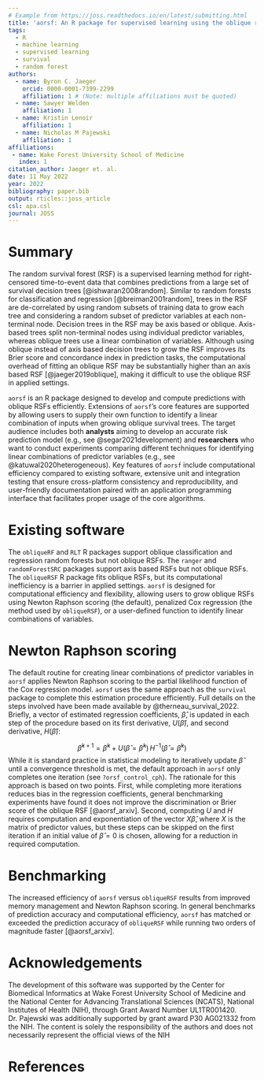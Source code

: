 ```yaml
---
# Example from https://joss.readthedocs.io/en/latest/submitting.html
title: 'aorsf: An R package for supervised learning using the oblique random survival forest'
tags:
  - R
  - machine learning
  - supervised learning
  - survival
  - random forest
authors:
  - name: Byron C. Jaeger
    orcid: 0000-0001-7399-2299
    affiliation: 1 # (Note: multiple affiliations must be quoted)
  - name: Sawyer Welden
    affiliation: 1
  - name: Kristin Lenoir
    affiliation: 1
  - name: Nicholas M Pajewski
    affiliation: 1
affiliations:
 - name: Wake Forest University School of Medicine
   index: 1
citation_author: Jaeger et. al.
date: 11 May 2022
year: 2022
bibliography: paper.bib
output: rticles::joss_article
csl: apa.csl
journal: JOSS
---
```


# Summary

The random survival forest (RSF) is a supervised learning method for right-censored time-to-event data that combines predictions from a large set of survival decision trees [@ishwaran2008random]. Similar to random forests for classification and regression [@breiman2001random], trees in the RSF are de-correlated by using random subsets of training data to grow each tree and considering a random subset of predictor variables at each non-terminal node. Decision trees in the RSF may be axis based or oblique. Axis-based trees split non-terminal nodes using individual predictor variables, whereas oblique trees use a linear combination of variables. Although using oblique instead of axis based decision trees to grow the RSF improves its Brier score and concordance index in prediction tasks, the computational overhead of fitting an oblique RSF may be substantially higher than an axis based RSF [@jaeger2019oblique], making it difficult to use the oblique RSF in applied settings. 


``aorsf`` is an R package designed to develop and compute predictions with oblique RSFs efficiently. Extensions of ``aorsf``'s core features are supported by allowing users to supply their own function to identify a linear combination of inputs when growing oblique survival trees. The target audience includes both __analysts__ aiming to develop an accurate risk prediction model (e.g., see @segar2021development) and __researchers__ who want to conduct experiments comparing different techniques for identifying linear combinations of predictor variables (e.g., see @katuwal2020heterogeneous). Key features of ``aorsf`` include computational efficiency compared to existing software, extensive unit and integration testing that ensure cross-platform consistency and reproducibility, and user-friendly documentation paired with an application programming interface that facilitates proper usage of the core algorithms.

# Existing software 

The `obliqueRF` and `RLT` R packages support oblique classification and regression random forests but not oblique RSFs. The `ranger` and `randomForestSRC` packages support axis based RSFs but not oblique RSFs. The ``obliqueRSF`` R package fits oblique RSFs, but its computational inefficiency is a barrier in applied settings. ``aorsf`` is designed for computational efficiency and flexibility, allowing users to grow oblique RSFs using Newton Raphson scoring (the default), penalized Cox regression (the method used by `obliqueRSF`), or a user-defined function to identify linear combinations of variables. 

# Newton Raphson scoring

The default routine for creating linear combinations of predictor variables in ``aorsf`` applies Newton Raphson scoring to the partial likelihood function of the Cox regression model. ``aorsf`` uses the same approach as the `survival` package to complete this estimation procedure efficiently. Full details on the steps involved have been made available by @therneau_survival_2022. Briefly, a vector of estimated regression coefficients, $\hat{\beta}$, is updated in each step of the procedure based on its first derivative, $U(\hat{\beta})$, and second derivative, $H(\hat{\beta})$: 

$$ \hat{\beta}^{k+1} =  \hat{\beta}^{k} + U(\hat{\beta} = \hat{\beta}^{k})\, H^{-1}(\hat{\beta} = \hat{\beta}^{k})$$
While it is standard practice in statistical modeling to iteratively update $\hat{\beta}$ until a convergence threshold is met, the default approach in ``aorsf`` only completes one iteration (see `?orsf_control_cph`). The rationale for this approach is based on two points. First, while completing more iterations reduces bias in the regression coefficients, general benchmarking experiments have found it does not improve the discrimination or Brier score of the oblique RSF [@aorsf_arxiv]. Second, computing $U$ and $H$ requires computation and exponentiation of the vector $X\hat{\beta}$, where $X$ is the matrix of predictor values, but these steps can be skipped on the first iteration if an initial value of $\hat{\beta} = 0$ is chosen, allowing for a reduction in required computation.

# Benchmarking 

The increased efficiency of ``aorsf`` versus `obliqueRSF` results from improved memory management and Newton Raphson scoring. In general benchmarks of prediction accuracy and computational efficiency, ``aorsf`` has matched or exceeded the prediction accuracy of `obliqueRSF` while running two orders of magnitude faster [@aorsf_arxiv]. 

# Acknowledgements

The development of this software was supported by the Center for Biomedical Informatics at Wake Forest University School of Medicine and the National Center for Advancing Translational Sciences (NCATS), National Institutes of Health (NIH), through Grant Award Number UL1TR001420. Dr. Pajewski was additionally supported by grant award P30 AG021332 from the NIH. The content is solely the responsibility of the authors and does not necessarily represent the official views of the NIH

# References
